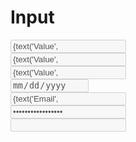 
<Meta title="Input" component={BaseInput} />

# Input

<Preview>
  <Story name="default">
    <div style={{ maxWidth: '400px' }}>
      <Input
        type="text"
        value={text('Value', 'Some random text')}
        placeholder={text('Placeholder', 'placeholder')}
        disabled={boolean('Disabled', false)}
        onChange={action('input changed')}
      />
    </div>
  </Story>
</Preview>

<Preview>
  <Story name="with label">
    <div style={{ maxWidth: '400px' }}>
      <Input
        type="text"
        value={text('Value', 'Some random text')}
        disabled={boolean('Disabled', false)}
        onChange={action('input changed')}
      />
    </div>
  </Story>
</Preview>

<Preview>
  <Story name="with max. char">
    <div style={{ maxWidth: '400px' }}>
      <Input
        type="text"
        value={text('Value', 'Some random text')}
        label={text('Label', 'A label')}
        disabled={boolean('Disabled', false)}
        onChange={action('input changed')}
        maxCharCount={20}
      />
    </div>
  </Story>
</Preview>

<Preview>
  <Story name="date">
    <div style={{ maxWidth: '400px' }}>
      <Input
        type="date"
        value={text('Date', '2019-07-17')}
        disabled={boolean('Disabled', false)}
        onChange={action('input changed')}
      />
    </div>
  </Story>
</Preview>

<Preview>
  <Story name="email">
    <div style={{ maxWidth: '400px' }}>
      <Input
        type="email"
        value={text('Email', 'email@example.com')}
        disabled={boolean('Disabled', false)}
        onChange={action('input changed')}
      />
    </div>
  </Story>
</Preview>

<Preview>
  <Story name="password">
    <div style={{ maxWidth: '400px' }}>
      <Input
        type="password"
        value={text('Password', 'password')}
        disabled={boolean('Disabled', false)}
      />
    </div>
  </Story>
</Preview>

<Preview>
  <Story name="number">
    <div style={{ maxWidth: '400px' }}>
      <Input
        type="number"
        value={numberKnob('Number', 42)}
        disabled={boolean('Disabled', false)}
        onChange={action('input changed')}
      />
    </div>
  </Story>
</Preview>

<Props of={BaseInput} />
